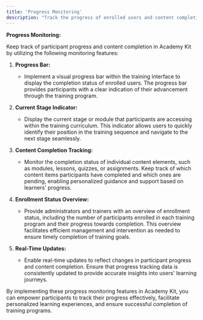 ```yaml
---
title: 'Progress Monitoring'
description: "Track the progress of enrolled users and content completion in Academy Kit."
---
```


**Progress Monitoring:**

Keep track of participant progress and content completion in Academy Kit by utilizing the following monitoring features:

1. **Progress Bar:**
   - Implement a visual progress bar within the training interface to display the completion status of enrolled users. The progress bar provides participants with a clear indication of their advancement through the training program.

2. **Current Stage Indicator:**
   - Display the current stage or module that participants are accessing within the training curriculum. This indicator allows users to quickly identify their position in the training sequence and navigate to the next stage seamlessly.

3. **Content Completion Tracking:**
   - Monitor the completion status of individual content elements, such as modules, lessons, quizzes, or assignments. Keep track of which content items participants have completed and which ones are pending, enabling personalized guidance and support based on learners' progress.

4. **Enrollment Status Overview:**
   - Provide administrators and trainers with an overview of enrollment status, including the number of participants enrolled in each training program and their progress towards completion. This overview facilitates efficient management and intervention as needed to ensure timely completion of training goals.

5. **Real-Time Updates:**
   - Enable real-time updates to reflect changes in participant progress and content completion. Ensure that progress tracking data is consistently updated to provide accurate insights into users' learning journeys.

By implementing these progress monitoring features in Academy Kit, you can empower participants to track their progress effectively, facilitate personalized learning experiences, and ensure successful completion of training programs.
